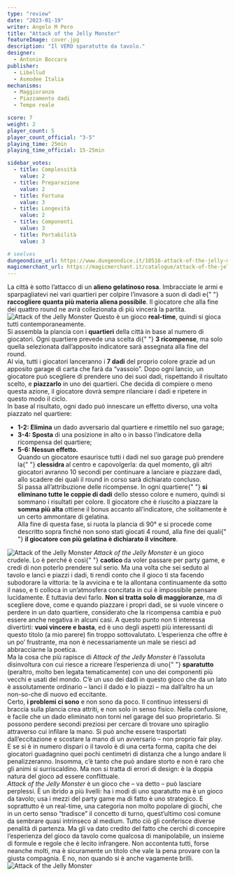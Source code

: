 ```yaml
---
type: "review"
date: "2023-01-19"
writer: Angelo M Pero
title: "Attack of the Jelly Monster"
featureImage: cover.jpg
description: "Il VERO sparatutto da tavolo."
designer:
  - Antonin Boccara
publisher:
  - Libellud
  - Asmodee Italia
mechanisms:
  - Maggioranze
  - Piazzamento dadi
  - Tempo reale

score: 7
weight: 2
player_count: 5
player_count_official: "3-5"
playing_time: 25min
playing_time_official: 15-25min

sidebar_votes:
  - title: Complessità
    value: 2
  - title: Preparazione
    value: 2
  - title: Fortuna
    value: 3
  - title: Longevità
    value: 2
  - title: Componenti
    value: 3
  - title: Portabilità
    value: 3

# seelves
dungeondice_url: https://www.dungeondice.it/10516-attack-of-the-jelly-monster.html#:~:text=Attack%20of%20the%20Jelly%20Monster%20di%20Asmodee%20Italia%20%C3%A8%20un,giocatori%20di%20almeno%208%20anni.
magicmerchant_url: https://magicmerchant.it/catalogue/attack-of-the-jelly-monster-34512/
---
```


<Setting>
  La città è sotto l’attacco di un <strong>alieno gelatinoso rosa</strong>.
  Imbracciate le armi e sparpagliatevi nei vari quartieri per colpire l’invasore
  a suon di dadi e{" "}
  <strong>raccogliere quanta più materia aliena possibile</strong>. Il giocatore
  che alla fine dei quattro round ne avrà collezionata di più vincerà la
  partita.
  <br />
</Setting>

<img src="./game1.jpg" alt="Attack of the Jelly Monster" />

<Rules>
  Questo è un gioco <strong>real-time</strong>, quindi si gioca tutti
  contemporaneamente.
  <br />
  Si assembla la plancia con i <strong>quartieri</strong> della città in base al
  numero di giocatori. Ogni quartiere prevede una scelta di{" "}
  <strong>3 ricompense</strong>, ma solo quella selezionata dall’apposito
  indicatore sarà assegnata alla fine del round.
  <br />
  Al via, tutti i giocatori lanceranno i <strong>7 dadi</strong> del proprio
  colore grazie ad un apposito garage di carta che farà da “vassoio”. Dopo ogni
  lancio, un giocatore può scegliere di prendere uno dei suoi dadi, rispettando
  il risultato scelto, e <strong>piazzarlo</strong> in uno dei quartieri. Che
  decida di compiere o meno questa azione, il giocatore dovrà sempre rilanciare
  i dadi e ripetere in questo modo il ciclo.
  <br />
  In base al risultato, ogni dado può innescare un effetto diverso, una volta
  piazzato nel quartiere:
  <br />
  <ul>
    <li>
      <strong>1-2: Elimina</strong> un dado avversario dal quartiere e rimettilo
      nel suo garage;
    </li>
    <li>
      <strong>3-4: Sposta</strong> di una posizione in alto o in basso
      l’indicatore della ricompensa del quartiere;
    </li>
    <li>
      <strong>5-6: Nessun effetto.</strong>
      <br />
      Quando un giocatore esaurisce tutti i dadi nel suo garage può prendere la{" "}
      <strong>clessidra </strong>al centro e capovolgerla: da quel momento, gli
      altri giocatori avranno 10 secondi per continuare a lanciare e piazzare
      dadi, allo scadere dei quali il round in corso sarà dichiarato concluso.
      <br />
      Si passa all’attribuzione delle ricompense. In ogni quartiere{" "}
      <strong>si eliminano tutte le coppie di dadi</strong> dello stesso colore
      e numero, quindi si sommano i risultati per colore. Il giocatore che è
      riuscito a piazzare la <strong>somma più alta</strong> ottiene il bonus
      accanto all’indicatore, che solitamente è un certo ammontare di gelatina.
      <br />
      Alla fine di questa fase, si ruota la plancia di 90° e si procede come
      descritto sopra finché non sono stati giocati 4 round, alla fine dei quali{" "}
      <strong>il giocatore con più gelatina è dichiarato il vincitore</strong>.
    </li>
  </ul>
</Rules>

<img src="./game2.jpg" alt="Attack of the Jelly Monster" />

<Feedback>
  <em>Attack of the Jelly Monster</em> è un gioco crudele. Lo è perché è così{" "}
  <strong>caotico </strong>da voler passare per party game, e credi di non
  poterlo prendere sul serio. Ma una volta che sei seduto al tavolo e lanci e
  piazzi i dadi, ti rendi conto che il gioco ti sta facendo subodorare la
  vittoria: te la avvicina e te la allontana continuamente da sotto il naso, e
  ti colloca in un’atmosfera concitata in cui è impossibile pensare lucidamente.
  E tuttavia devi farlo. <strong>Non si tratta solo di maggioranze</strong>, ma
  di scegliere dove, come e quando piazzare i propri dadi, se si vuole vincere o
  perdere in un dato quartiere, considerato che la ricompensa cambia e può
  essere anche negativa in alcuni casi. A questo punto non ti interessa
  divertirti: <strong>vuoi vincere e basta</strong>, ed è uno degli aspetti più
  interessanti di questo titolo (a mio parere) fin troppo sottovalutato.
  L’esperienza che offre è un po’ frustrante, ma non è necessariamente un male
  se riesci ad abbracciarne la poetica.
  <br />
  Ma la cosa che più rapisce di <em>Attack of the Jelly Monster</em> è
  l’assoluta disinvoltura con cui riesce a ricreare l’esperienza di uno{" "}
  <strong>sparatutto </strong>(peraltro, molto ben legata tematicamente) con uno
  dei componenti più vecchi e usati del mondo. C’è un uso dei dadi in questo
  gioco che da un lato è assolutamente ordinario – lanci il dado e lo piazzi –
  ma dall’altro ha un non-so-che di nuovo ed eccitante.
  <br />
  Certo, <strong>i problemi ci sono</strong> e non sono da poco. Il continuo
  intessersi di braccia sulla plancia crea attriti, e non solo in senso fisico.
  Nella confusione, è facile che un dado eliminato non torni nel garage del suo
  proprietario. Si possono perdere secondi preziosi per cercare di trovare uno
  spiraglio attraverso cui infilare la mano. Si può anche essere trasportati
  dall’eccitazione e scostare la mano di un avversario – non proprio fair play.
  E se si è in numero dispari o il tavolo è di una certa forma, capita che dei
  giocatori guadagnino quei pochi centimetri di distanza che a lungo andare li
  penalizzeranno. Insomma, c’è tanto che può andare storto e non è raro che gli
  animi si surriscaldino. Ma non si tratta di errori di design: è la doppia
  natura del gioco ad essere conflittuale.
  <br />
  <em>Attack of the Jelly Monster</em> è un gioco che – va detto – può lasciare
  perplessi. È un ibrido a più livelli: ha i modi di uno sparatutto ma è un
  gioco da tavolo; usa i mezzi del party game ma di fatto è uno strategico. E
  soprattutto è un real-time, una categoria non molto popolare di giochi, che in
  un certo senso “tradisce” il concetto di turno, quest’ultimo così comune da
  sembrare quasi intrinseco al medium. Tutto ciò gli conferisce diverse penalità
  di partenza. Ma gli va dato credito del fatto che cerchi di concepire
  l’esperienza del gioco da tavolo come qualcosa di manipolabile, un insieme di
  formule e regole che è lecito infrangere. Non accontenta tutti, forse neanche
  molti, ma è sicuramente un titolo che vale la pena provare con la giusta
  compagnia. E no, non quando si è anche vagamente brilli.
  <br />
</Feedback>

<img src="./game3.jpg" alt="Attack of the Jelly Monster" />
